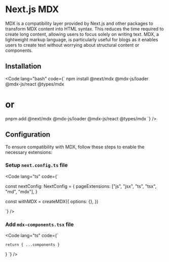 
# Next.js MDX

MDX is a compatibility layer provided by Next.js and other packages to transform MDX content into HTML syntax.
This reduces the time required to create long content, allowing users to focus solely on writing text. MDX, a
lightweight markup language, is particularly useful for blogs as it enables users to create text without worrying
about structural content or components.

## Installation

<Code
    lang="bash"
    code={`
npm install @next/mdx @mdx-js/loader @mdx-js/react @types/mdx
# or
pnpm add @next/mdx @mdx-js/loader @mdx-js/react @types/mdx
`}
/>

## Configuration

To ensure compatibility with MDX, follow these steps to enable the necessary extensions:

### Setup `next.config.ts` file

<Code
  lang="ts"
  code={`

  const nextConfig: NextConfig = {
    pageExtensions: ["js", "jsx", "ts", "tsx", "md", "mdx"],
  } 

  const withMDX = createMDX({
    options: {},
  })

  `}
/>

### Add `mdx-components.tsx` file

<Code 
  lang="ts"
  code={`

    return { ...components }
  }
  `}
/>
